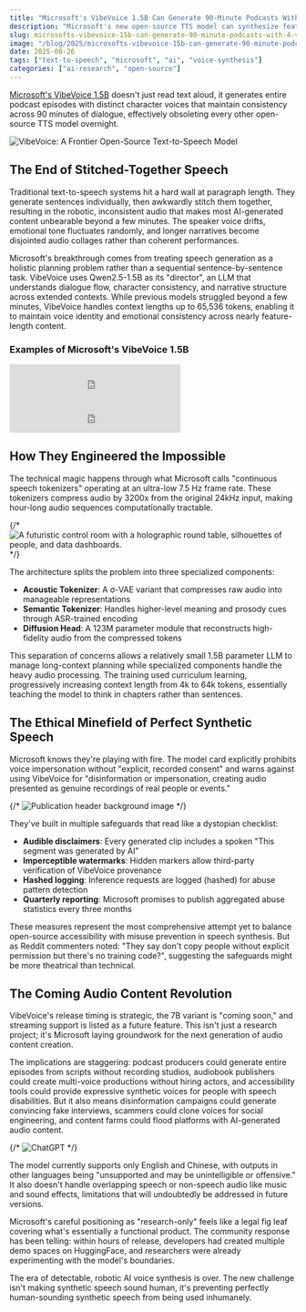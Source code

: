```yaml
---
title: "Microsoft's VibeVoice 1.5B Can Generate 90-Minute Podcasts With 4 Voices"
description: "Microsoft's new open-source TTS model can synthesize feature-length audio with multiple speakers, but comes with audible disclaimers and watermarking to prevent misuse."
slug: microsofts-vibevoice-15b-can-generate-90-minute-podcasts-with-4-voices
image: "/blog/2025/microsofts-vibevoice-15b-can-generate-90-minute-podcasts-with-4-voicess.webp"
date: 2025-08-26
tags: ["text-to-speech", "microsoft", "ai", "voice-synthesis"]
categories: ["ai-research", "open-source"]
---
```


[Microsoft's VibeVoice 1.5B](https://huggingface.co/microsoft/VibeVoice-1.5B) doesn't just read text aloud, it generates entire podcast episodes with distinct character voices that maintain consistency across 90 minutes of dialogue, effectively obsoleting every other open-source TTS model overnight.

![VibeVoice: A Frontier Open-Source Text-to-Speech Model](/blog/2025/vibevoice15b-microsoftslong-form-tts-breakthrough.png)

## The End of Stitched-Together Speech

Traditional text-to-speech systems hit a hard wall at paragraph length. They generate sentences individually, then awkwardly stitch them together, resulting in the robotic, inconsistent audio that makes most AI-generated content unbearable beyond a few minutes. The speaker voice drifts, emotional tone fluctuates randomly, and longer narratives become disjointed audio collages rather than coherent performances.

Microsoft's breakthrough comes from treating speech generation as a holistic planning problem rather than a sequential sentence-by-sentence task. VibeVoice uses Qwen2.5-1.5B as its "director", an LLM that understands dialogue flow, character consistency, and narrative structure across extended contexts. While previous models struggled beyond a few minutes, VibeVoice handles context lengths up to 65,536 tokens, enabling it to maintain voice identity and emotional consistency across nearly feature-length content.

### Examples of Microsoft's VibeVoice 1.5B

<iframe width="300" height="60" src="https://vocaroo.com/embed/1nKiThiJRbZE?autoplay=0" frameborder="0" allow="autoplay"></iframe>


<iframe width="300" height="60" src="https://vocaroo.com/embed/15amsS5jWtEP?autoplay=0" frameborder="0" allow="autoplay"></iframe>


## How They Engineered the Impossible

The technical magic happens through what Microsoft calls "continuous speech tokenizers" operating at an ultra-low 7.5 Hz frame rate. These tokenizers compress audio by 3200x from the original 24kHz input, making hour-long audio sequences computationally tractable. 

{/* ![A futuristic control room with a holographic round table, silhouettes of people, and data dashboards.](VibeVoice1.5B_MicrosoftsLong-FormTTSBreakthrough_72063-e7906053cf4e4c78281eac1d3fe70c33.jpg) */}

The architecture splits the problem into three specialized components:
- **Acoustic Tokenizer**: A σ-VAE variant that compresses raw audio into manageable representations
- **Semantic Tokenizer**: Handles higher-level meaning and prosody cues through ASR-trained encoding  
- **Diffusion Head**: A 123M parameter module that reconstructs high-fidelity audio from the compressed tokens

This separation of concerns allows a relatively small 1.5B parameter LLM to manage long-context planning while specialized components handle the heavy audio processing. The training used curriculum learning, progressively increasing context length from 4k to 64k tokens, essentially teaching the model to think in chapters rather than sentences.

## The Ethical Minefield of Perfect Synthetic Speech

Microsoft knows they're playing with fire. The model card explicitly prohibits voice impersonation without "explicit, recorded consent" and warns against using VibeVoice for "disinformation or impersonation, creating audio presented as genuine recordings of real people or events."

{/* ![Publication header background image](VibeVoice1.5B_MicrosoftsLong-FormTTSBreakthrough_1Y5NUP_GMYu_M7BjuIF7Mbw.jpeg) */}

They've built in multiple safeguards that read like a dystopian checklist:
- **Audible disclaimers**: Every generated clip includes a spoken "This segment was generated by AI"
- **Imperceptible watermarks**: Hidden markers allow third-party verification of VibeVoice provenance
- **Hashed logging**: Inference requests are logged (hashed) for abuse pattern detection
- **Quarterly reporting**: Microsoft promises to publish aggregated abuse statistics every three months

These measures represent the most comprehensive attempt yet to balance open-source accessibility with misuse prevention in speech synthesis. But as Reddit commenters noted: "They say don't copy people without explicit permission but there's no training code?", suggesting the safeguards might be more theatrical than technical.

## The Coming Audio Content Revolution

VibeVoice's release timing is strategic, the 7B variant is "coming soon," and streaming support is listed as a future feature. This isn't just a research project; it's Microsoft laying groundwork for the next generation of audio content creation.

The implications are staggering: podcast producers could generate entire episodes from scripts without recording studios, audiobook publishers could create multi-voice productions without hiring actors, and accessibility tools could provide expressive synthetic voices for people with speech disabilities. But it also means disinformation campaigns could generate convincing fake interviews, scammers could clone voices for social engineering, and content farms could flood platforms with AI-generated audio content.

{/* ![ChatGPT](VibeVoice1.5B_MicrosoftsLong-FormTTSBreakthrough_125694.jpg) */}

The model currently supports only English and Chinese, with outputs in other languages being "unsupported and may be unintelligible or offensive." It also doesn't handle overlapping speech or non-speech audio like music and sound effects, limitations that will undoubtedly be addressed in future versions.

Microsoft's careful positioning as "research-only" feels like a legal fig leaf covering what's essentially a functional product. The community response has been telling: within hours of release, developers had created multiple demo spaces on HuggingFace, and researchers were already experimenting with the model's boundaries.

The era of detectable, robotic AI voice synthesis is over. The new challenge isn't making synthetic speech sound human, it's preventing perfectly human-sounding synthetic speech from being used inhumanely.